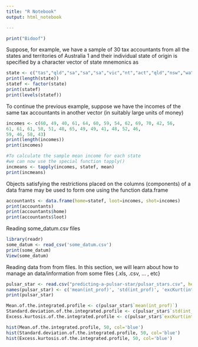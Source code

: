 ```yaml
---
title: "R Notebook"
output: html_notebook

---
```


```r
print("Bidoof")
```

Suppose, for example, we have a sample of 30 tax accountants from all the states and territories
of Australia 1 and their individual state of origin is specified by a character vector of state
mnemonics as

```r
state <- c("tas","qld","sa","sa","sa","vic","nt","act","qld","nsw","wa","nsw","nsw","vic","vic","vic","nsw","qld","qld","vic","nt", "wa", "wa","qld", "sa", "tas","nsw", "nsw", "wa","act")
print(length(state))
statef <- factor(state)
print(statef)
print(levels(statef))
```

To continue the previous example, suppose we have the incomes of the same tax accountants in
another vector (in suitably large units of money)

```r
incomes <- c(60, 49, 40, 61, 64, 60, 59, 54, 62, 69, 70, 42, 56,
61, 61, 61, 58, 51, 48, 65, 49, 49, 41, 48, 52, 46,
59, 46, 58, 43)
print(length(incomes))
print(incomes)

#To calculate the sample mean income for each state 
#we can now use the special function tapply()
incmeans <- tapply(incomes, statef, mean)
print(incmeans)
```

Objects satisfying the restrictions placed on the columns (components) of a data frame may be
used to form one using the function data.frame

```r
accountants <- data.frame(home=statef, loot=incomes, shot=incomes)
print(accountants)
print(accountants$home)
print(accountants$loot)
```

Reading some_datum.csv files

```r
library(readr)
some_datum <- read_csv('some_datum.csv')
print(some_datum)
View(some_datum)
```



Reading data from from files.
In this section, we will learn about how to manage an data/information
from some files {.xls, .csv, ... , etc}

```r
pulsar_star <- read.csv("predicting-a-pulsar-star/pulsar_stars.csv", header=TRUE, sep=",", nrows=500, colClasses = c(rep('double', 3), rep('NULL', 6)))
names(pulsar_star) <- c('mean(int_prof)', 'std(int_prof)', 'excKurt(int_prof)')
print(pulsar_star)

Mean.of.the.integrated.profile <- c(pulsar_star$`mean(int_prof)`)
Standard.deviation.of.the.integrated.profile <- c(pulsar_star$`std(int_prof)`)
Excess.kurtosis.of.the.integrated.profile <- c(pulsar_star$`excKurt(int_prof)`)

hist(Mean.of.the.integrated.profile, 50, col='blue')
hist(Standard.deviation.of.the.integrated.profile, 50, col='blue')
hist(Excess.kurtosis.of.the.integrated.profile, 50, col='blue')
```

